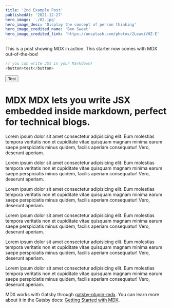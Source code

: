 ```yaml
---
title: '2nd Example Post'
publishedAt: '2021-12-27'
hero_image: './02.jpg'
hero_image_desc: 'Display the concept of person thinking'
hero_image_credited_name: 'Ben Sweet'
hero_image_credited_link: 'https://unsplash.com/photos/2LowviVHZ-E'
---
```


This is a post showing MDX in action. This starter now comes with MDX out-of-the-box!

```js
// you can write JSX in your Markdown!
<button>test</button>
```

<button>Test</button>

# MDX MDX lets you write JSX embedded inside markdown, perfect for technical blogs.

Lorem ipsum dolor sit amet consectetur adipisicing elit. Eum molestias tempora veritatis non et cupiditate vitae quisquam
magnam minima earum saepe perspiciatis minus quidem, facilis aperiam consequatur! Vero, deserunt aperiam.

Lorem ipsum dolor sit amet consectetur adipisicing elit. Eum molestias tempora veritatis non et cupiditate vitae quisquam
magnam minima earum saepe perspiciatis minus quidem, facilis aperiam consequatur! Vero, deserunt aperiam.

Lorem ipsum dolor sit amet consectetur adipisicing elit. Eum molestias tempora veritatis non et cupiditate vitae quisquam
magnam minima earum saepe perspiciatis minus quidem, facilis aperiam consequatur! Vero, deserunt aperiam.

Lorem ipsum dolor sit amet consectetur adipisicing elit. Eum molestias tempora veritatis non et cupiditate vitae quisquam
magnam minima earum saepe perspiciatis minus quidem, facilis aperiam consequatur! Vero, deserunt aperiam.

Lorem ipsum dolor sit amet consectetur adipisicing elit. Eum molestias tempora veritatis non et cupiditate vitae quisquam
magnam minima earum saepe perspiciatis minus quidem, facilis aperiam consequatur! Vero, deserunt aperiam.

Lorem ipsum dolor sit amet consectetur adipisicing elit. Eum molestias tempora veritatis non et cupiditate vitae quisquam
magnam minima earum saepe perspiciatis minus quidem, facilis aperiam consequatur! Vero, deserunt aperiam.

MDX works with Gatsby through [gatsby-plugin-mdx](https://www.gatsbyjs.org/packages/gatsby-plugin-mdx/).
You can learn more about it in the Gatsby docs: [Getting Started with MDX](https://www.gatsbyjs.org/docs/mdx/getting-started/).
